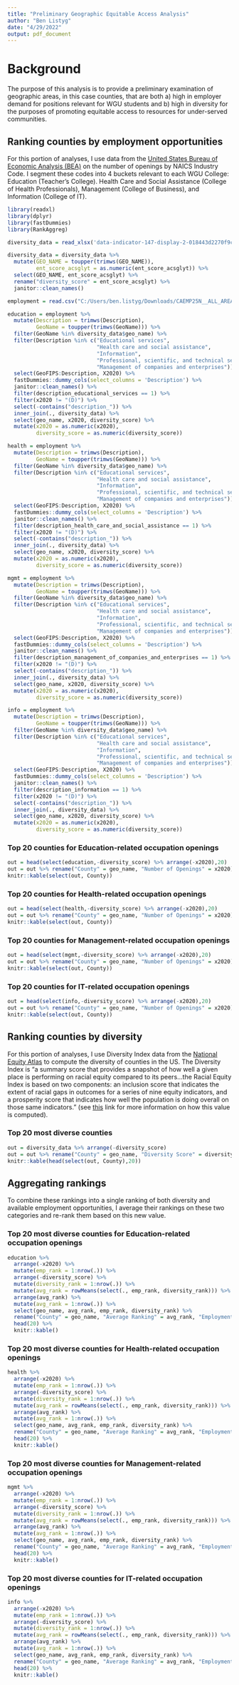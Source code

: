 ---
title: "Preliminary Geographic Equitable Access Analysis"
author: "Ben Listyg"
date: "4/29/2022"
output: pdf_document
---

# Background

The purpose of this analysis is to provide a preliminary examination of geographic areas, in this case counties, that are both a) high in employer demand for positions relevant for WGU students and b) high in diversity for the purposes of promoting equitable access to resources for under-served communities. 

## Ranking counties by employment opportunities

For this portion of analyses, I use data from the [United States Bureau of Economic Analysis (BEA)](https://apps.bea.gov/regional/downloadzip.cfm) on the number of openings by NAICS Industry Code. I segment these codes into 4 buckets relevant to each WGU College: Education (Teacher's College). Health Care and Social Assistance (College of Health Professionals), Management (College of Business), and Information (College of IT).

```{r setup, include=FALSE, warning=F,echo=F}
library(readxl)
library(dplyr)
library(fastDummies)
library(RankAggreg)

diversity_data = read_xlsx('data-indicator-147-display-2-018443d2270f9cd90f83c3a586056833.xlsx') %>% filter(year == max(year))

diversity_data = diversity_data %>% 
  mutate(GEO_NAME = toupper(trimws(GEO_NAME)),
         ent_score_acsglyt = as.numeric(ent_score_acsglyt)) %>% 
  select(GEO_NAME, ent_score_acsglyt) %>% 
  rename("diversity_score" = ent_score_acsglyt) %>% 
  janitor::clean_names()

employment = read.csv("C:/Users/ben.listyg/Downloads/CAEMP25N__ALL_AREAS_2001_2020.csv")

education = employment %>% 
  mutate(Description = trimws(Description),
         GeoName = toupper(trimws(GeoName))) %>% 
  filter(GeoName %in% diversity_data$geo_name) %>% 
  filter(Description %in% c("Educational services",
                            "Health care and social assistance",
                            "Information",
                            "Professional, scientific, and technical services",
                            "Management of companies and enterprises")) %>% 
  select(GeoFIPS:Description, X2020) %>% 
  fastDummies::dummy_cols(select_columns = 'Description') %>% 
  janitor::clean_names() %>% 
  filter(description_educational_services == 1) %>% 
  filter(x2020 != "(D)") %>% 
  select(-contains("description_")) %>% 
  inner_join(., diversity_data) %>% 
  select(geo_name, x2020, diversity_score) %>% 
  mutate(x2020 = as.numeric(x2020),
         diversity_score = as.numeric(diversity_score))

health = employment %>% 
  mutate(Description = trimws(Description),
         GeoName = toupper(trimws(GeoName))) %>% 
  filter(GeoName %in% diversity_data$geo_name) %>% 
  filter(Description %in% c("Educational services",
                            "Health care and social assistance",
                            "Information",
                            "Professional, scientific, and technical services",
                            "Management of companies and enterprises")) %>% 
  select(GeoFIPS:Description, X2020) %>% 
  fastDummies::dummy_cols(select_columns = 'Description') %>% 
  janitor::clean_names() %>% 
  filter(description_health_care_and_social_assistance == 1) %>% 
  filter(x2020 != "(D)") %>% 
  select(-contains("description_")) %>% 
  inner_join(., diversity_data) %>% 
  select(geo_name, x2020, diversity_score) %>% 
  mutate(x2020 = as.numeric(x2020),
         diversity_score = as.numeric(diversity_score))

mgmt = employment %>% 
  mutate(Description = trimws(Description),
         GeoName = toupper(trimws(GeoName))) %>% 
  filter(GeoName %in% diversity_data$geo_name) %>% 
  filter(Description %in% c("Educational services",
                            "Health care and social assistance",
                            "Information",
                            "Professional, scientific, and technical services",
                            "Management of companies and enterprises")) %>% 
  select(GeoFIPS:Description, X2020) %>% 
  fastDummies::dummy_cols(select_columns = 'Description') %>% 
  janitor::clean_names() %>% 
  filter(description_management_of_companies_and_enterprises == 1) %>% 
  filter(x2020 != "(D)") %>% 
  select(-contains("description_")) %>% 
  inner_join(., diversity_data) %>% 
  select(geo_name, x2020, diversity_score) %>% 
  mutate(x2020 = as.numeric(x2020),
         diversity_score = as.numeric(diversity_score))

info = employment %>% 
  mutate(Description = trimws(Description),
         GeoName = toupper(trimws(GeoName))) %>% 
  filter(GeoName %in% diversity_data$geo_name) %>% 
  filter(Description %in% c("Educational services",
                            "Health care and social assistance",
                            "Information",
                            "Professional, scientific, and technical services",
                            "Management of companies and enterprises")) %>% 
  select(GeoFIPS:Description, X2020) %>% 
  fastDummies::dummy_cols(select_columns = 'Description') %>% 
  janitor::clean_names() %>% 
  filter(description_information == 1) %>% 
  filter(x2020 != "(D)") %>% 
  select(-contains("description_")) %>% 
  inner_join(., diversity_data) %>% 
  select(geo_name, x2020, diversity_score) %>% 
  mutate(x2020 = as.numeric(x2020),
         diversity_score = as.numeric(diversity_score))

```

### Top 20 counties for Education-related occupation openings

```{r, include=T, warning=F,echo=F}
out = head(select(education,-diversity_score) %>% arrange(-x2020),20)
out = out %>% rename("County" = geo_name, "Number of Openings" = x2020)
knitr::kable(select(out, County))
```

### Top 20 counties for Health-related occupation openings

```{r, include=T, warning=F,echo=F}
out = head(select(health,-diversity_score) %>% arrange(-x2020),20)
out = out %>% rename("County" = geo_name, "Number of Openings" = x2020)
knitr::kable(select(out, County))
```

### Top 20 counties for Management-related occupation openings

```{r, include=T, warning=F,echo=F}
out = head(select(mgmt,-diversity_score) %>% arrange(-x2020),20)
out = out %>% rename("County" = geo_name, "Number of Openings" = x2020)
knitr::kable(select(out, County))
```

### Top 20 counties for IT-related occupation openings

```{r, include=T, warning=F,echo=F}
out = head(select(info,-diversity_score) %>% arrange(-x2020),20)
out = out %>% rename("County" = geo_name, "Number of Openings" = x2020)
knitr::kable(select(out, County))
```

## Ranking counties by diversity

For this portion of analyses, I use Diversity Index data from the [National Equity Atlas](https://nationalequityatlas.org/) to compute the diversity of counties in the US. The Diversity Index is "a summary score that provides a snapshot of how well a given place is performing on racial equity compared to its peers...the Racial Equity Index is based on two components: an inclusion score that indicates the extent of racial gaps in outcomes for a series of nine equity indicators, and a prosperity score that indicates how well the population is doing overall on those same indicators." (see [this](https://nationalequityatlas.org/research/introducingindex) link for more information on how this value is computed).

### Top 20 most diverse counties

```{r, include=T, warning=F,echo=F}
out = diversity_data %>% arrange(-diversity_score)
out = out %>% rename("County" = geo_name, "Diversity Score" = diversity_score)
knitr::kable(head(select(out, County),20))
```

## Aggregating rankings

To combine these rankings into a single ranking of both diversity and available employment opportunities, I average their rankings on these two categories and re-rank them based on this new value.

### Top 20 most diverse counties for Education-related occupation openings

```{r, include=T, warning=F,echo=F, fig.show=F}
education %>% 
  arrange(-x2020) %>% 
  mutate(emp_rank = 1:nrow(.)) %>% 
  arrange(-diversity_score) %>% 
  mutate(diversity_rank = 1:nrow(.)) %>% 
  mutate(avg_rank = rowMeans(select(., emp_rank, diversity_rank))) %>% 
  arrange(avg_rank) %>% 
  mutate(avg_rank = 1:nrow(.)) %>% 
  select(geo_name, avg_rank, emp_rank, diversity_rank) %>% 
  rename("County" = geo_name, "Average Ranking" = avg_rank, "Employment Ranking" = emp_rank, "Diversity Ranking" = diversity_rank) %>% 
  head(20) %>% 
  knitr::kable()
```

### Top 20 most diverse counties for Health-related occupation openings

```{r, include=T, warning=F,echo=F, fig.show=F}
health %>% 
  arrange(-x2020) %>% 
  mutate(emp_rank = 1:nrow(.)) %>% 
  arrange(-diversity_score) %>% 
  mutate(diversity_rank = 1:nrow(.)) %>% 
  mutate(avg_rank = rowMeans(select(., emp_rank, diversity_rank))) %>% 
  arrange(avg_rank) %>% 
  mutate(avg_rank = 1:nrow(.)) %>% 
  select(geo_name, avg_rank, emp_rank, diversity_rank) %>% 
  rename("County" = geo_name, "Average Ranking" = avg_rank, "Employment Ranking" = emp_rank, "Diversity Ranking" = diversity_rank) %>% 
  head(20) %>% 
  knitr::kable()
```

### Top 20 most diverse counties for Management-related occupation openings

```{r, include=T, warning=F,echo=F, fig.show=F}
mgmt %>% 
  arrange(-x2020) %>% 
  mutate(emp_rank = 1:nrow(.)) %>% 
  arrange(-diversity_score) %>% 
  mutate(diversity_rank = 1:nrow(.)) %>% 
  mutate(avg_rank = rowMeans(select(., emp_rank, diversity_rank))) %>% 
  arrange(avg_rank) %>% 
  mutate(avg_rank = 1:nrow(.)) %>% 
  select(geo_name, avg_rank, emp_rank, diversity_rank) %>% 
  rename("County" = geo_name, "Average Ranking" = avg_rank, "Employment Ranking" = emp_rank, "Diversity Ranking" = diversity_rank) %>% 
  head(20) %>% 
  knitr::kable()
```

### Top 20 most diverse counties for IT-related occupation openings

```{r, include=T, warning=F,echo=F, fig.show=F}
info %>% 
  arrange(-x2020) %>% 
  mutate(emp_rank = 1:nrow(.)) %>% 
  arrange(-diversity_score) %>% 
  mutate(diversity_rank = 1:nrow(.)) %>% 
  mutate(avg_rank = rowMeans(select(., emp_rank, diversity_rank))) %>% 
  arrange(avg_rank) %>% 
  mutate(avg_rank = 1:nrow(.)) %>% 
  select(geo_name, avg_rank, emp_rank, diversity_rank) %>% 
  rename("County" = geo_name, "Average Ranking" = avg_rank, "Employment Ranking" = emp_rank, "Diversity Ranking" = diversity_rank) %>% 
  head(20) %>% 
  knitr::kable()
```
